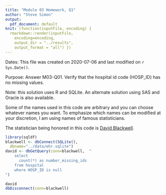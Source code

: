 ```yaml
---
title: "Module 03 Homework, Q1"
author: "Steve Simon"
output:
  pdf_document: default
knit: (function(inputFile, encoding) {
  rmarkdown::render(inputFile, 
    encoding=encoding,
    output_dir = "../results", 
    output_format = "all") })  
---
```


Dates: This file was created on 2020-07-06 and last modified on `r Sys.Date()`.

Purpose: Answer M03-Q01. Verify that the hospital id code (HOSP_ID) has no missing values.

Note: this solution uses R and SQLite. An alternate solution using SAS and Oracle is also available.

Some of the names used in this code are arbitrary and you can choose whatever names you want. To emphasize which names can be modified at your discretion, I am using names of famous statisticians.

The statistician being honored in this code is [David Blackwell](https://en.wikipedia.org/wiki/David_Blackwell).

```r
library(sqldf)
blackwell <- dbConnect(SQLite(),
  dbname="../data/ehr.sqlite")
david <- dbGetQuery(conn=blackwell,  "
    select
      count(*) as number_missing_ids
    from hospital
    where HOSP_ID is null
")

david
dbDisconnect(conn=blackwell)
```
